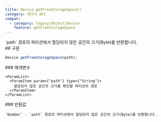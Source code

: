 ```yaml
---
title: Device.getFreeStorageSpace()
category: 레거시 API
compat:
  - category: legacy/Object/Device
    feature: getFreeStorageSpace
---
```


<Section>
  `path` 경로의 파티션에서 할당되지 않은 공간의 크기(Byte)를 반환합니다.
</Section>
<Section>
  ## 구문

  ~~~js
  Device.getFreeStorageSpace(path);
  ~~~

  <Section>
    ### 매개변수

    <ParamList>
      <ParamItem param={"path"} type={"String"}>
        할당되지 않은 공간의 크기를 확인할 파티션의 경로
      </ParamItem>
    </ParamList>
  </Section>
  <Section>
    ### 반환값

    `Number` - `path` 경로의 파티션에서 할당되지 않은 공간의 크기(Byte)를 반환합니다.
  </Section>
</Section>